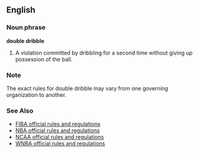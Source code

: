 ==English==

===Noun phrase===
'''double dribble'''

# {{hoops}} A violation committed by dribbling for a second time without giving up possession of the ball.

===Note===

The exact rules for double dribble may vary from one governing organization to another.

===See Also===

*[http://www.fiba.com/asp_includes/download.asp?file_id=328 FIBA official rules and regulations]
*[http://www.nba.com/analysis/rules_10.html?nav=ArticleList NBA official rules and regulations]
*[http://www.ncaa.org/library/rules/2005/2005_basketball_rules.pdf NCAA official rules and regulations]
*[http://www.wnba.com/media/2004_WNBA_OFFICIAL_RULE_BOOK_FINAL.pdf WNBA official rules and regulations]